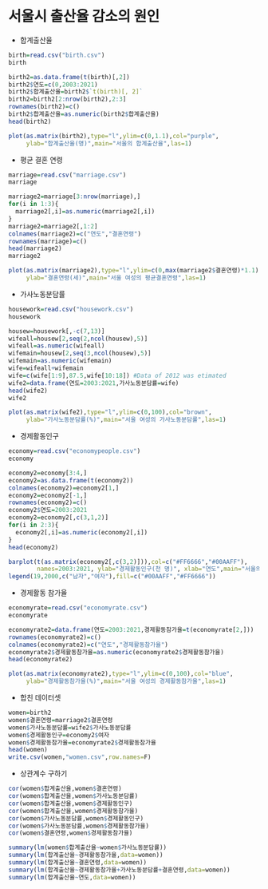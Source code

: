 # 서울시 출산율 감소의 원인

-   합계출산율

```r
birth=read.csv("birth.csv")
birth
```

```r
birth2=as.data.frame(t(birth)[,2])
birth2$연도=c(0,2003:2021)
birth2$합계출산율=birth2$`t(birth)[, 2]`
birth2=birth2[2:nrow(birth2),2:3]
rownames(birth2)=c()
birth2$합계출산율=as.numeric(birth2$합계출산율)
head(birth2)
```

```r
plot(as.matrix(birth2),type="l",ylim=c(0,1.1),col="purple",
     ylab="합계출산율(명)",main="서울의 합계출산율",las=1)
```

-   평균 결혼 연령

```r
marriage=read.csv("marriage.csv")
marriage
```

```r
marriage2=marriage[3:nrow(marriage),]
for(i in 1:3){
  marriage2[,i]=as.numeric(marriage2[,i])
}
marriage2=marriage2[,1:2]
colnames(marriage2)=c("연도","결혼연령")
rownames(marriage)=c()
head(marriage2)
marriage2
```

```r
plot(as.matrix(marriage2),type="l",ylim=c(0,max(marriage2$결혼연령)*1.1),col="#008000",
     ylab="결혼연령(세)",main="서울 여성의 평균결혼연령",las=1)
```

-   가사노동분담률

```r
housework=read.csv("housework.csv")
housework
```

```r
housew=housework[,-c(7,13)]
wifeall=housew[2,seq(2,ncol(housew),5)]
wifeall=as.numeric(wifeall)
wifemain=housew[2,seq(3,ncol(housew),5)]
wifemain=as.numeric(wifemain)
wife=wifeall+wifemain
wife=c(wife[1:9],87.5,wife[10:18]) #Data of 2012 was etimated
wife2=data.frame(연도=2003:2021,가사노동분담률=wife)
head(wife2)
wife2
```

```r
plot(as.matrix(wife2),type="l",ylim=c(0,100),col="brown",
     ylab="가사노동분담률(%)",main="서울 여성의 가사노동분담률",las=1)
```

-   경제활동인구

```r
economy=read.csv("economypeople.csv")
economy
```

```r
economy2=economy[3:4,]
economy2=as.data.frame(t(economy2))
colnames(economy2)=economy2[1,]
economy2=economy2[-1,]
rownames(economy2)=c()
economy2$연도=2003:2021
economy2=economy2[,c(3,1,2)]
for(i in 2:3){
  economy2[,i]=as.numeric(economy2[,i])
}
head(economy2)
```

```r
barplot(t(as.matrix(economy2[,c(3,2)])),col=c("#FF6666","#00AAFF"),
        names=2003:2021, ylab="경제활동인구(천 명)", xlab="연도",main="서울의 경제활동인구 분포",las=1)
legend(19,2000,c("남자","여자"),fill=c("#00AAFF","#FF6666"))
```

-   경제활동 참가율

```r
economyrate=read.csv("economyrate.csv")
economyrate
```

```r
economyrate2=data.frame(연도=2003:2021,경제활동참가율=t(economyrate[2,]))
rownames(economyrate2)=c()
colnames(economyrate2)=c("연도","경제활동참가율")
economyrate2$경제활동참가율=as.numeric(economyrate2$경제활동참가율)
head(economyrate2)
```

```r
plot(as.matrix(economyrate2),type="l",ylim=c(0,100),col="blue",
     ylab="경제활동참가율(%)",main="서울 여성의 경제활동참가율",las=1)
```

-   합친 데이터셋

```r
women=birth2
women$결혼연령=marriage2$결혼연령
women$가사노동분담률=wife2$가사노동분담률
women$경제활동인구=economy2$여자
women$경제활동참가율=economyrate2$경제활동참가율
head(women)
write.csv(women,"women.csv",row.names=F)
```

-   상관계수 구하기

```r
cor(women$합계출산율,women$결혼연령)
cor(women$합계출산율,women$가사노동분담률)
cor(women$합계출산율,women$경제활동인구)
cor(women$합계출산율,women$경제활동참가율)
cor(women$가사노동분담률,women$경제활동인구)
cor(women$가사노동분담률,women$경제활동참가율)
cor(women$결혼연령,women$경제활동참가율)
```

```r
summary(lm(women$합계출산율~women$가사노동분담률))
summary(lm(합계출산율~경제활동참가율,data=women))
summary(lm(합계출산율~결혼연령,data=women))
summary(lm(합계출산율~경제활동참가율+가사노동분담률+결혼연령,data=women))
summary(lm(합계출산율~연도,data=women))
```
